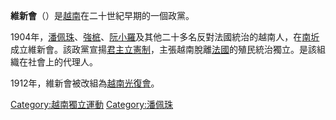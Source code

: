 {{多個問題|
{{Request translation|vi}}
{{unreferenced|time=2015-04-01T13:37:16+00:00}}
}}
{{About|越南歷史上的維新會|日本現代的一個政黨|日本維新會}}

'''維新會'''（{{vie|v=Duy Tân hội|hn=維新會}}）是[[越南|越南]]在二十世紀早期的一個政黨。

1904年，[[潘佩珠|潘佩珠]]、[[強㭽|強㭽]]、[[阮小羅|阮小羅]]及其他二十多名反對法國統治的越南人，在[[南圻|南圻]]成立維新會。該政黨宣揚[[君主立憲制|君主立憲制]]，主張越南脫離[[法國|法國]]的殖民統治獨立。{{link-en|陳正釗|Gilbert Trần Chánh Chiếu}}是該組織在社會上的代理人。

1912年，維新會被改組為[[越南光復會|越南光復會]]。

{{越南獨立運動}}
{{越南小作品}}

[[Category:越南獨立運動|Category:越南獨立運動]]
[[Category:潘佩珠|Category:潘佩珠]]